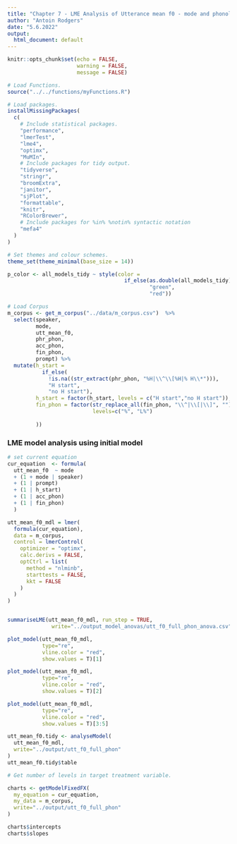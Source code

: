 ```yaml
---
title: "Chapter 7 - LME Analysis of Utterance mean f0 - mode and phonology"
author: "Antoin Rodgers"
date: "5.6.2022"
output:
  html_document: default
---
```


```r
knitr::opts_chunk$set(echo = FALSE,
                      warning = FALSE,
                      message = FALSE)

# Load Functions.
source("../../functions/myFunctions.R") 

# Load packages.
installMissingPackages(
  c(
    # Include statistical packages.
    "performance",
    "lmerTest",
    "lme4",
    "optimx",
    "MuMIn",
    # Include packages for tidy output.
    "tidyverse",
    "stringr",
    "broomExtra",
    "janitor",
    "sjPlot",
    "formattable",
    "knitr",
    "RColorBrewer",
    # Include packages for %in% %notin% syntactic notation
    "mefa4"
  )
)

# Set themes and colour schemes.
theme_set(theme_minimal(base_size = 14))

p_color <- all_models_tidy ~ style(color =
                                     if_else(as.double(all_models_tidy) < 0.05,
                                             "green",
                                             "red"))
```


```r
# Load Corpus
m_corpus <- get_m_corpus("../data/m_corpus.csv")  %>%
  select(speaker,
         mode,
         utt_mean_f0,
         phr_phon,
         acc_phon,
         fin_phon,
         prompt) %>%
  mutate(h_start =
           if_else(
             !is.na((str_extract(phr_phon, "%H|\\^\\[%H|% H\\*"))),
             "H start",
             "no H start"),
         h_start = factor(h_start, levels = c("H start","no H start")),
         fin_phon = factor(str_replace_all(fin_phon, "\\^|\\[|\\]", ""),
                           levels=c("%", "L%")
           
         ))

```


### LME model analysis using initial model
```r
# set current equation
cur_equation  <- formula(
  utt_mean_f0  ~ mode
  + (1 + mode | speaker)
  + (1 | prompt)
  + (1 | h_start)
  + (1 | acc_phon)
  + (1 | fin_phon)
  )

```

```r
utt_mean_f0_mdl = lmer(
  formula(cur_equation),
  data = m_corpus,
  control = lmerControl(
    optimizer = "optimx",
    calc.derivs = FALSE,
    optCtrl = list(
      method = "nlminb",
      starttests = FALSE,
      kkt = FALSE
    )
  )
)


summariseLME(utt_mean_f0_mdl, run_step = TRUE,
              write="../output_model_anovas/utt_f0_full_phon_anova.csv")
```

```r
plot_model(utt_mean_f0_mdl,
           type="re",
           vline.color = "red",
           show.values = T)[1]
```
```r
plot_model(utt_mean_f0_mdl,
           type="re",
           vline.color = "red",
           show.values = T)[2]
```

```r
plot_model(utt_mean_f0_mdl,
           type="re",
           vline.color = "red",
           show.values = T)[3:5]
```

```r
utt_mean_f0.tidy <- analyseModel(
  utt_mean_f0_mdl,
  write="../output/utt_f0_full_phon"
)
utt_mean_f0.tidy$table
```


```r
# Get number of levels in target treatment variable.

charts <- getModelFixedFX(
  my_equation = cur_equation,
  my_data = m_corpus,
  write="../output/utt_f0_full_phon"
)

charts$intercepts
charts$slopes

```
